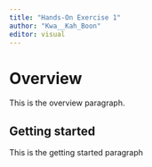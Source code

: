 ```yaml
---
title: "Hands-On Exercise 1"
author: "Kwa__Kah_Boon"
editor: visual
---
```


# Overview

This is the overview paragraph.

## Getting started

This is the getting started paragraph
